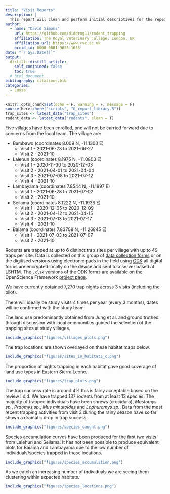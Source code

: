 ```yaml
---
title: "Visit Reports"
description: |
  This report will clean and perform initial descriptives for the repeat longitudinal study visits.
author:
  - name: "David Simons"
    url: https://github.com/diddrog11/rodent_trapping
    affiliation: The Royal Veterinary College, London, UK
    affiliation_url: https://www.rvc.ac.uk
    orcid_id: 0000-0001-9655-1656
date: "`r Sys.Date()`"
output:
  distill::distill_article:
    self_contained: false
    toc: true
  # html_document
bibliography: citations.bib
categories:
  - Lassa
---
```


```r
knitr::opts_chunk$set(echo = F, warning = F, message = F)
source(here::here("scripts", "0_report_library.R"))
trap_sites <- latest_data("trap_sites")
rodent_data <- latest_data("rodents", clean = T)
```

Five villages have been enrolled, one will not be carried forward due to concerns from the local team. The village are:

  + Bambawo (coordinates 8.009 N, -11.1303 E)
    + Visit 1 - 2021-06-23 to 2021-06-27
    + Visit 2 - 2021-10
  + Lalehun (coordinates  8.1975 N, -11.0803 E) 
    + Visit 1 - 2020-11-30 to 2020-12-03
    + Visit 2 - 2021-04-01 to 2021-04-04
    + Visit 3 - 2021-07-08 to 2021-07-12
    + Visit 4 - 2021-10
  + Lambayama (coordinates 7.8544 N, -11.1897 E)
    + Visit 1 - 2021-06-28 to 2021-07-02
    + Visit 2 - 2021-10
  + Seilama (coordinates 8.1222 N, -11.1936 E)
    + Visit 1 - 2020-12-05 to 2020-12-09
    + Visit 2 - 2021-04-12 to 2021-04-15
    + Visit 3 - 2021-07-13 to 2021-07-17
    + Visit 4 - 2021-10
  + Baiama (coordinates 7.83708 N, -11.26845 E)
    + Visit 1 - 2021-07-03 to 2021-07-07
    + Visit 2 - 2021-10

Rodents are trapped at up to 6 distinct trap sites per village with up to 49 traps per site. Data is collected on this group of [data collection forms](https://drive.google.com/drive/folders/1yE_JAThq-DM9y5yvtSPMgM2ezMcZ_zyO?usp=sharing) or on the digitised versions using electronic pads in the field using [ODK](https://opendatakit.lshtm.ac.uk/lshtm-odk-servers/) all digital forms are encrypted locally on the device and sent to a server based at LSHTM. The `.xlsx` versions of the ODK forms are available on the OpenScience Framework [project page](https://osf.io/usjrd/).

We have currently obtained 7,270 trap nights across 3 visits (including the pilot).

There will ideally be study visits 4 times per year (every 3 months), dates will be confirmed with the study team.

The land use predominantly obtained from Jung et al. and ground truthed through discussion with local communities guided the selection of the trapping sites at study villages. 

```r
include_graphics("figures/villages_plots.png")
```

The trap locations are shown overlayed on these habitat maps below. 

```r
include_graphics("figures/sites_in_habitats_c.png")
```

The proportion of nights trapping in each habitat gave good coverage of land use types in Eastern Sierra Leone.

```r
include_graphics("figures/trap_plots.png")
```

The trap success rate is around 4% this is fairly acceptable based on the review I did. We have trapped 137 rodents from at least 13 species. The majority of trapped individuals have been shrews (crocidura), *Mastomys sp.*, *Praomys sp.*, *Mus minutoides* and *Lophuromys sp.*. Data from the most recent trapping activities from visit 3 during the rainy season have so far shown a dramatic drop in trap success.

```r
include_graphics("figures/species_caught.png")
```

Species accumulation curves have been produced for the first two visits from Lalehun and Seilama. It has not been possible to produce equivalent plots for Baiama and Lambayama due to the low number of individuals/species trapped in those locations. 

```r
include_graphics("figures/species_accumulation.png")
```

As we catch an increasing number of individuals we are seeing them clustering within expected habitats.

```r
include_graphics("figures/species_locations.png")
```

